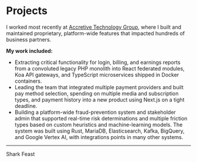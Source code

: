

# Projects

<AccretiveTG color="black" className="my-6 w-48 dark:invert" />

I worked most recently at
[Accretive Technology Group](https://accretivetg.com/), where I built and
maintained proprietary, platform-wide features that impacted hundreds of
business partners.

**My work included:**

- Extracting critical functionality for login, billing, and earnings reports
  from a convoluted legacy PHP monolith into React federated modules, Koa API
  gateways, and TypeScript microservices shipped in Docker containers.
- Leading the team that integrated multiple payment providers and built pay
  method selection, spending on multiple media and subscription types, and
  payment history into a new product using Next.js on a tight deadline.
- Building a platform-wide fraud-prevention system and stakeholder admin that
  supported real-time risk determinations and multiple friction types based on
  custom heuristics and machine-learning models. The system was built using
  Rust, MariaDB, Elasticsearch, Kafka, BigQuery, and Google Vertex AI, with
  integrations points in many other systems.

---

Shark Feast
